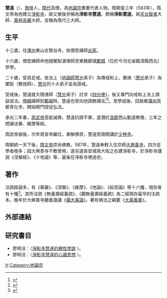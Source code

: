 {{Otheruses|東林慧遠|subject= 隋代地論宗代表人物|other= 東晉時代的高僧慧遠}}
'''慧遠'''（{{bd|523年||592年||}}），[[敦煌|敦煌]]人，[[隋代|隋代]]高僧，為[[地論宗|地論宗]]重要代表人物。隋開皇三年（583年），隋文帝為他建立[[淨影寺|淨影寺]]，故又被後世稱為'''淨影寺慧遠'''，簡稱'''淨影慧遠'''。與[[天台智者|天台智者]]大師、[[嘉祥吉藏|嘉祥吉藏]]大師，並稱為隋代三大師。
==生平==
十三歲，往[[澤州|澤州]]東山古賢谷寺，依僧思禪師[[出家|出家]]。

十六歲，僧思禪師命他隨闍梨湛律師至東魏都城[[鄴城|鄴城]]（位於今河北省臨漳縣西北）參學。

二十歲，受具足戒。依法上（[[地論師|地論師]][[慧光|慧光]]弟子）為傳戒和上，惠順（[[慧光|慧光]]弟子）為闍梨（教授師），[[慧光|慧光]]的十大弟子並為證戒。

受戒後，慧遠就大隱律師（[[慧光|慧光]]弟子）討求《[[四分律|四分律]]》，後又專門向戒和上法上請益習法。[[僧稠|僧稠]]禪師到[[鄴城|鄴城]]時，慧遠也曾向他請教禪法<ref name="馮">{{cite journal|author1=馮煥珍|title=淨影寺慧遠的行持、著述及其顯實宗|journal=中華佛學學報|volume=15|url=http://www.chibs.edu.tw/ch_html/chbj/15/chbj1507.htm|access-date=2018-05-07|archive-date=2020-08-09|archive-url=https://web.archive.org/web/20200809202621/http://www.chibs.edu.tw/ch_html/chbj/15/chbj1507.htm|dead-url=no}}</ref><ref>{{cite journal|author1=曾堯民|title=北朝《觀無量壽經》觀 ──以僧稠小南海石窟與淨影慧遠 《觀無量壽經義疏》為中心|journal=中華佛學研究|url=http://www.chibs.edu.tw/ch_html/chbs/18/chbs1802.pdf|quote=當北齊文宣帝（529-559，550-559在位）於天保二年（551）詔請僧稠到鄴城時，僧稠同意召請而入鄴，這本身就是件特別的事，這是僧稠首次同意皇帝的召請，也是首次到鄴城....僧稠與慧遠在鄴城的時間有所重疊，慧遠且曾問禪於僧稠|access-date=2018-05-07|archive-date=2018-05-07|archive-url=https://web.archive.org/web/20180507222001/http://www.chibs.edu.tw/ch_html/chbs/18/chbs1802.pdf|dead-url=no}}</ref>。至學成後，回故鄉[[澤州|澤州]]高都青化寺，開始開門授徒弘法。

承光二年春，[[周武帝|周武帝]]意欲滅佛，慧遠抗辯不果，遂潛於[[汲郡|汲郡]]西山勤道無倦，三年之間誦法華、維摩等經。

周武帝崩後，次年周宣帝繼位，漸解佛禁，慧遠受請開講於[[少林寺|少林寺]]。

隋朝統一天下後，[[隋文帝|隋文帝]]崇尚佛教。587年，慧遠奉敕入住京師[[大興善寺|大興善寺]]，四方從學者極多；因大興善寺不敷使用，遂另選長安城南大街之右建淨影寺，於淨影寺講說《涅槃經》、《十地論》等，最後在淨影寺裡過世。

==著作==
注疏經論多，有《華嚴》、《涅槃》、《維摩》、《地論》、《起信論》等十六種，現存者有十種<ref>{{cite journal |author1=馮煥珍 |title=淨影寺慧遠的行持、著述及其顯實宗 |journal=中華佛學學報 |date=2002 |url=http://www.chibs.edu.tw/ch_html/chbj/15/chbj1507.htm#div2 |access-date=2018-05-07 |archive-date=2020-08-09 |archive-url=https://web.archive.org/web/20200809202621/http://www.chibs.edu.tw/ch_html/chbj/15/chbj1507.htm#div2 |dead-url=no }}</ref>。其所注疏《無量壽經義疏》、《觀無量壽經義疏》為二經現存最早的注疏本。晚年於大興善寺聽曇遵講《[[攝大乘論|攝大乘論]]》。著有佛法之綱要《[[大乘義章|大乘義章]]》。

==外部連結==
==研究書目==
*廖明活：〈[http://www.litphil.sinica.edu.tw/home/publish/PDF/Bulletin/04/4-263-286.pdf 淨影寺慧遠的佛性學說] {{Wayback|url=http://www.litphil.sinica.edu.tw/home/publish/PDF/Bulletin/04/4-263-286.pdf |date=20121115014448 }}〉。
*廖明活：〈[http://www.litphil.sinica.edu.tw/home/publish/PDF/Bulletin/03/3-391-415.pdf 淨影寺慧遠的心識思想] {{Wayback|url=http://www.litphil.sinica.edu.tw/home/publish/PDF/Bulletin/03/3-391-415.pdf |date=20141103171945 }}〉。

[[Category:隋朝僧人|H]]
[[Category:地論宗|Category:地論宗]]